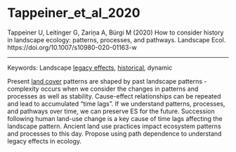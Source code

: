 # Tappeiner_et_al_2020

Tappeiner U, Leitinger G, Zariņa A, Bürgi M (2020) How to consider history in landscape ecology: patterns, processes, and pathways. Landscape Ecol. https://doi.org/10.1007/s10980-020-01163-w


---

Keywords: Landscape [legacy effects](../topics/LegacyEffects.qmd), [historical](../topics/Historical.qmd), dynamic	  


Present [land cover](../topics/LandCover.qmd) patterns are shaped by past landscape patterns - complexity occurs when we consider the changes in patterns and processes as well as stability. Cause-effect relationships can be repeated and lead to accumulated "time lags". If we understand patterns, processes, and pathways over time, we can preserve ES for the future. Succession following human land-use change is a key cause of time lags affecting the landscape pattern. Ancient land use practices impact ecosystem patterns and processes to this day. Propose using path dependence to understand legacy effects in ecology. 

